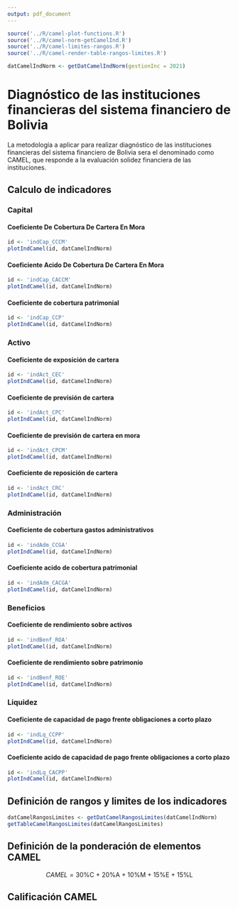```yaml
---
output: pdf_document
---
```


<!-- FUNCIONES NECESARIAS -->
```r
source('../R/camel-plot-functions.R')
source('../R/camel-norm-getCamelInd.R')
source('../R/camel-limites-rangos.R')
source('../R/camel-render-table-rangos-limites.R')
```

<!-- DATOS -->
```r
datCamelIndNorm <- getDatCamelIndNorm(gestionInc = 2021)
```

# Diagnóstico de las instituciones financieras del sistema financiero de Bolivia

La metodología a aplicar para realizar diagnóstico de las instituciones financieras del sistema financiero de Bolivia sera el denominado como CAMEL, que responde a la evaluación solidez financiera de las instituciones.

\newpage
## Calculo de indicadores 

### Capital

#### Coeficiente De Cobertura De Cartera En Mora

```r
id <- 'indCap_CCCM'
plotIndCamel(id, datCamelIndNorm)
```

\newpage
#### Coeficiente Acido De Cobertura De Cartera En Mora

```r
id <- 'indCap_CACCM'
plotIndCamel(id, datCamelIndNorm)
```

\newpage
#### Coeficiente de cobertura patrimonial 

```r
id <- 'indCap_CCP'
plotIndCamel(id, datCamelIndNorm)
```

\newpage
### Activo

#### Coeficiente de exposición de cartera

```r
id <- 'indAct_CEC'
plotIndCamel(id, datCamelIndNorm)
```

\newpage
#### Coeficiente de previsión de cartera

```r
id <- 'indAct_CPC'
plotIndCamel(id, datCamelIndNorm)
```

\newpage
#### Coeficiente de previsión de cartera en mora

```r
id <- 'indAct_CPCM'
plotIndCamel(id, datCamelIndNorm)
```

\newpage
#### Coeficiente de reposición de cartera

```r
id <- 'indAct_CRC'
plotIndCamel(id, datCamelIndNorm)
```

\newpage
### Administración

#### Coeficiente de cobertura gastos administrativos

```r
id <- 'indAdm_CCGA'
plotIndCamel(id, datCamelIndNorm)
```

\newpage
#### Coeficiente acido de cobertura patrimonial

```r
id <- 'indAdm_CACGA'
plotIndCamel(id, datCamelIndNorm)
```

\newpage
### Beneficios

#### Coeficiente de rendimiento sobre activos 

```r
id <- 'indBenf_ROA'
plotIndCamel(id, datCamelIndNorm)
```

\newpage
#### Coeficiente de rendimiento sobre patrimonio

```r
id <- 'indBenf_ROE'
plotIndCamel(id, datCamelIndNorm)
```

\newpage
### Liquidez

####  Coeficiente de capacidad de pago frente obligaciones a corto plazo

```r
id <- 'indLq_CCPP'
plotIndCamel(id, datCamelIndNorm)
```

\newpage
#### Coeficiente acido de capacidad de pago frente obligaciones a corto plazo 

```r
id <- 'indLq_CACPP'
plotIndCamel(id, datCamelIndNorm)
```


\newpage
## Definición de rangos y limites de los indicadores

```r
datCamelRangosLimites <- getDatCamelRangosLimites(datCamelIndNorm)
getTableCamelRangosLimites(datCamelRangosLimites)
```


## Definición de la ponderación de elementos CAMEL

$$CAMEL = \text{30\%C + 20\%A + 10\%M + 15\%E + 15\%L}$$

## Calificación CAMEL



